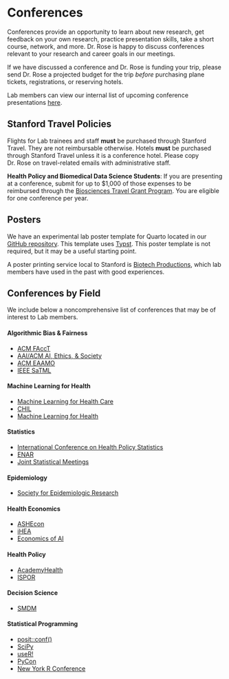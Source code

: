 # Conferences

Conferences provide an opportunity to learn about new research, get feedback on your own research, practice presentation skills, take a short course, network, and more. Dr. Rose is happy to discuss conferences relevant to your research and career goals in our meetings.

If we have discussed a conference and Dr. Rose is funding your trip, please send Dr. Rose a projected budget for the trip *before* purchasing plane tickets, registrations, or reserving hotels.

Lab members can view our internal list of upcoming conference presentations [here](https://github.com/StanfordHPDS/conferences).

## Stanford Travel Policies

Flights for Lab trainees and staff **must** be purchased through Stanford Travel. They are not reimbursable otherwise. Hotels **must** be purchased through Stanford Travel unless it is a conference hotel. Please copy Dr. Rose on travel-related emails with administrative staff.

**Health Policy and Biomedical Data Science Students**: If you are presenting at a conference, submit for up to $1,000 of those expenses to be reimbursed through the [Biosciences Travel Grant Program](https://oge.stanford.edu/financial/travel-grant-program/). You are eligible for one conference per year.

## Posters

We have an experimental lab poster template for Quarto located in our [GitHub repository](https://github.com/StanfordHPDS/hpds-poster). This template uses [Typst](https://quarto.org/docs/output-formats/typst.html). This poster template is not required, but it may be a useful starting point.

A poster printing service local to Stanford is [Biotech Productions](https://www.biotech-productions.com/), which lab members have used in the past with good experiences.

## Conferences by Field {#sec-conferences-field}

We include below a noncomprehensive list of conferences that may be of interest to Lab members.

#### Algorithmic Bias & Fairness {.unnumbered}

- [ACM FAccT](https://facctconference.org)
- [AAI/ACM AI, Ethics, & Society](https://www.aies-conference.com/)
- [ACM EAAMO](https://eaamo.org/)
- [IEEE SaTML](https://satml.org/)

#### Machine Learning for Health {.unnumbered}

- [Machine Learning for Health Care](https://www.mlforhc.org/)
- [CHIL](https://www.chilconference.org/)
- [Machine Learning for Health](https://ml4health.github.io/)

#### Statistics {.unnumbered}

- [International Conference on Health Policy Statistics](https://ww2.amstat.org/meetings/ichps/2025/)
- [ENAR](https://www.enar.org/meetings/future.cfm)
- [Joint Statistical Meetings](https://www.amstat.org/asa/meetings/Joint-Statistical-Meetings.aspx)

#### Epidemiology {.unnumbered}

- [Society for Epidemiologic Research](https://epiresearch.org/annual-meeting/)

#### Health Economics {.unnumbered}

- [ASHEcon](https://www.ashecon.org/conferences/)
- [iHEA](https://healtheconomics.org/)
- [Economics of AI](https://www.economicsofai.com/nber-conference-toronto-2023)

#### Health Policy {.unnumbered}

- [AcademyHealth](https://academyhealth.org/events/2023-06/2023-annual-research-meeting)
- [ISPOR](https://www.ispor.org/conferences-education/conferences)

#### Decision Science {.unnumbered}

- [SMDM](https://smdm.org/meetings)

#### Statistical Programming {.unnumbered}

- [posit::conf()](https://posit.co/conference/)
- [SciPy](https://www.scipy2024.scipy.org/)
- [useR!](https://user2024.r-project.org/)
- [PyCon](https://us.pycon.org/2024/)
- [New York R Conference](https://rstats.ai/nyr)
